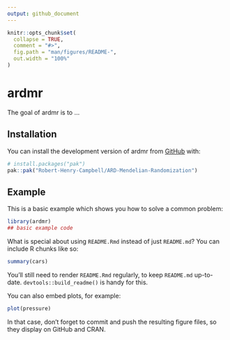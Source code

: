 ```yaml
---
output: github_document
---
```


<!-- README.md is generated from README.Rmd. Please edit that file -->

```r
knitr::opts_chunk$set(
  collapse = TRUE,
  comment = "#>",
  fig.path = "man/figures/README-",
  out.width = "100%"
)
```

# ardmr

<!-- badges: start -->
<!-- badges: end -->

The goal of ardmr is to ...

## Installation

You can install the development version of ardmr from [GitHub](https://github.com/) with:

``` r
# install.packages("pak")
pak::pak("Robert-Henry-Campbell/ARD-Mendelian-Randomization")
```

## Example

This is a basic example which shows you how to solve a common problem:

```r
library(ardmr)
## basic example code
```

What is special about using `README.Rmd` instead of just `README.md`? You can include R chunks like so:

```r
summary(cars)
```

You'll still need to render `README.Rmd` regularly, to keep `README.md` up-to-date. `devtools::build_readme()` is handy for this.

You can also embed plots, for example:

```r
plot(pressure)
```

In that case, don't forget to commit and push the resulting figure files, so they display on GitHub and CRAN.
